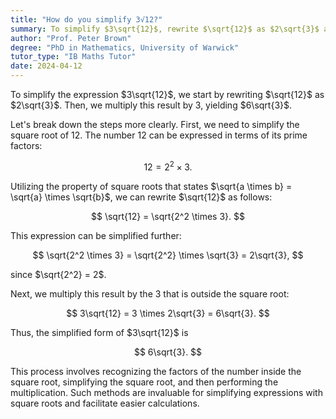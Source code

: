 ```yaml
---
title: "How do you simplify 3√12?"
summary: To simplify $3\sqrt{12}$, rewrite $\sqrt{12}$ as $2\sqrt{3}$ and then multiply by 3 to get $6\sqrt{3}$.
author: "Prof. Peter Brown"
degree: "PhD in Mathematics, University of Warwick"
tutor_type: "IB Maths Tutor"
date: 2024-04-12
---
```


To simplify the expression $3\sqrt{12}$, we start by rewriting $\sqrt{12}$ as $2\sqrt{3}$. Then, we multiply this result by $3$, yielding $6\sqrt{3}$.

Let's break down the steps more clearly. First, we need to simplify the square root of $12$. The number $12$ can be expressed in terms of its prime factors:

$$
12 = 2^2 \times 3.
$$

Utilizing the property of square roots that states $\sqrt{a \times b} = \sqrt{a} \times \sqrt{b}$, we can rewrite $\sqrt{12}$ as follows:

$$
\sqrt{12} = \sqrt{2^2 \times 3}.
$$

This expression can be simplified further:

$$
\sqrt{2^2 \times 3} = \sqrt{2^2} \times \sqrt{3} = 2\sqrt{3},
$$

since $\sqrt{2^2} = 2$.

Next, we multiply this result by the $3$ that is outside the square root:

$$
3\sqrt{12} = 3 \times 2\sqrt{3} = 6\sqrt{3}.
$$

Thus, the simplified form of $3\sqrt{12}$ is 

$$
6\sqrt{3}.
$$

This process involves recognizing the factors of the number inside the square root, simplifying the square root, and then performing the multiplication. Such methods are invaluable for simplifying expressions with square roots and facilitate easier calculations.
    